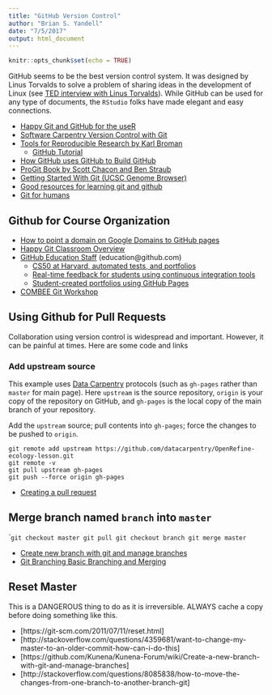 ```yaml
---
title: "GitHub Version Control"
author: "Brian S. Yandell"
date: "7/5/2017"
output: html_document
---
```


```r
knitr::opts_chunk$set(echo = TRUE)
```

GitHub seems to be the best version control system. It was designed by Linus Torvalds to solve a problem of sharing ideas in the development of Linux (see [TED interview with Linus Torvalds](https://www.ted.com/talks/linus_torvalds_the_mind_behind_linux)).
While GitHub can be used for any type of documents, the `RStudio` folks have made elegant and easy connections.

- [Happy Git and GitHub for the useR](http://happygitwithr.com/)
- [Software Carpentry Version Control with Git](http://swcarpentry.github.io/git-novice/)
- [Tools for Reproducible Research by Karl Broman](http://kbroman.org/Tools4RR/)
    + [GitHub Tutorial](http://kbroman.org/github_tutorial/)
- [How GitHub uses GitHub to Build
        GitHub](https://speakerdeck.com/holman/how-github-uses-github-to-build-github)
- [ProGit Book by Scott Chacon and Ben Straub](https://git-scm.com/book/en/v2)
- [Getting Started With Git (UCSC Genome Browser)](http://genomewiki.ucsc.edu/index.php/Getting_Started_With_Git)
- [Good resources for learning git and github](https://help.github.com/articles/good-resources-for-learning-git-and-github/)
- [Git for humans](https://speakerdeck.com/alicebartlett/git-for-humans)

## Github for Course Organization
 
- [How to point a domain on Google Domains to GitHub pages](http://www.curtismlarson.com/blog/2015/04/12/github-pages-google-domains/)
- [Happy Git Classroom Overview](http://happygitwithr.com/classroom-overview.html)
- [GitHub Education Staff](https://education.github.community) (education@github.com)
    + [CS50 at Harvard, automated tests, and portfolios](https://github.com/blog/2322-how-cs50-at-harvard-uses-github-to-teach-computer-science)
    + [Real-time feedback for students using continuous integration tools](https://github.com/blog/2324-real-time-feedback-for-students-using-continuous-integration-tools)
    + [Student-created portfolios using GitHub Pages](https://education.github.community/t/who-uses-github-pages-portfolios-peer-learning/9365)
- [COMBEE Git Workshop](https://combee-uw-madison.github.io/2017-09-29-git-workshop/setup/)
    
## Using Github for Pull Requests

Collaboration using version control is widespread and important.
However, it can be painful at times. Here are some code and links

### Add upstream source

This example uses [Data Carpentry](http://datacarpentry.org) protocols (such as `gh-pages` rather than `master` for main page). Here `upstream` is the source repository, `origin` is your copy of the repository on GitHub, and `gh-pages` is the local copy of the main branch of your repository.

Add the `upstream` source; pull contents into `gh-pages`; force the changes to be pushed to `origin`.

```
git remote add upstream https://github.com/datacarpentry/OpenRefine-ecology-lesson.git
git remote -v
git pull upstream gh-pages
git push --force origin gh-pages
```

- [Creating a pull request](https://help.github.com/articles/creating-a-pull-request/)
 
## Merge branch named `branch` into `master`

```
git checkout master
git pull
git checkout branch
git merge master
``

- [Create new branch with git and manage branches](https://github.com/Kunena/Kunena-Forum/wiki/Create-a-new-branch-with-git-and-manage-branches) 
- [Git Branching Basic Branching and Merging](https://git-scm.com/book/en/v2/Git-Branching-Basic-Branching-and-Merging)
 
## Reset Master

This is a DANGEROUS thing to do as it is irreversible. ALWAYS cache a copy before doing something like this.

- [https://git-scm.com/2011/07/11/reset.html]
- [http://stackoverflow.com/questions/4359681/want-to-change-my-master-to-an-older-commit-how-can-i-do-this]
- [https://github.com/Kunena/Kunena-Forum/wiki/Create-a-new-branch-with-git-and-manage-branches]
- [http://stackoverflow.com/questions/8085838/how-to-move-the-changes-from-one-branch-to-another-branch-git]
 
